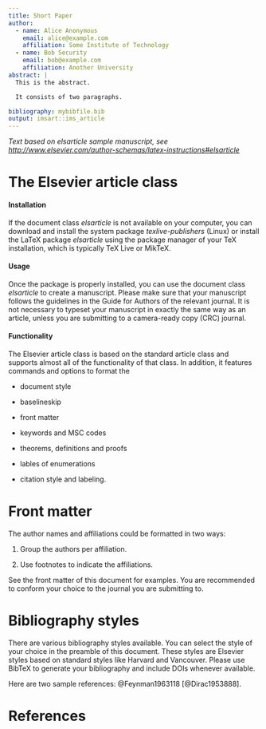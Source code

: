 ```yaml
---
title: Short Paper
author:
  - name: Alice Anonymous
    email: alice@example.com
    affiliation: Some Institute of Technology
  - name: Bob Security
    email: bob@example.com
    affiliation: Another University
abstract: |
  This is the abstract.

  It consists of two paragraphs.

bibliography: mybibfile.bib
output: imsart::ims_article
---
```


_Text based on elsarticle sample manuscript, see [http://www.elsevier.com/author-schemas/latex-instructions#elsarticle](http://www.elsevier.com/author-schemas/latex-instructions#elsarticle)_


The Elsevier article class
==========================

#### Installation

If the document class *elsarticle* is not available on your computer,
you can download and install the system package *texlive-publishers*
(Linux) or install the LaTeX package *elsarticle* using the package
manager of your TeX installation, which is typically TeX Live or MikTeX.

#### Usage

Once the package is properly installed, you can use the document class
*elsarticle* to create a manuscript. Please make sure that your
manuscript follows the guidelines in the Guide for Authors of the
relevant journal. It is not necessary to typeset your manuscript in
exactly the same way as an article, unless you are submitting to a
camera-ready copy (CRC) journal.

#### Functionality

The Elsevier article class is based on the standard article class and
supports almost all of the functionality of that class. In addition, it
features commands and options to format the

-   document style

-   baselineskip

-   front matter

-   keywords and MSC codes

-   theorems, definitions and proofs

-   lables of enumerations

-   citation style and labeling.

Front matter
============

The author names and affiliations could be formatted in two ways:

(1) Group the authors per affiliation.

(2) Use footnotes to indicate the affiliations.

See the front matter of this document for examples. You are recommended
to conform your choice to the journal you are submitting to.

Bibliography styles
===================

There are various bibliography styles available. You can select the
style of your choice in the preamble of this document. These styles are
Elsevier styles based on standard styles like Harvard and Vancouver.
Please use BibTeX to generate your bibliography and include DOIs
whenever available.

Here are two sample references: @Feynman1963118 [@Dirac1953888].

References {#references .unnumbered}
==========
